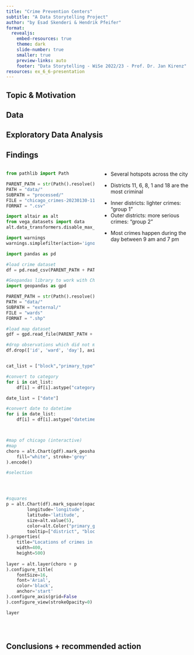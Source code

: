 ```yaml
---
title: "Crime Prevention Centers"
subtitle: "A Data Storytelling Project"
author: "by Esad Skenderi & Hendrik Pfeifer"
format:
  revealjs:
    embed-resources: true
    theme: dark
    slide-number: true
    smaller: true
    preview-links: auto
    footer: "Data Storytelling - WiSe 2022/23 - Prof. Dr. Jan Kirenz"
resources: ex_6_6-presentation
---
```


## Topic & Motivation {.smaller}


## Data{.smaller}


## Exploratory Data Analysis{ .smaller}


## Findings {.smaller}

:::: {.columns} 

::: {.column width="50%"}



```python
from pathlib import Path

PARENT_PATH = str(Path().resolve().parent) + "/"
PATH = "data/"
SUBPATH = "processed/"
FILE = "chicago_crimes-20230130-1108"
FORMAT = ".csv"

import altair as alt
from vega_datasets import data
alt.data_transformers.disable_max_rows()

import warnings
warnings.simplefilter(action='ignore', category=FutureWarning)

import pandas as pd

#load crime dataset
df = pd.read_csv(PARENT_PATH + PATH + SUBPATH + FILE + FORMAT)

#Geopandas library to work with Chicago map
import geopandas as gpd

PARENT_PATH = str(Path().resolve().parent) + "/"
PATH = "data/"
SUBPATH = "external/"
FILE = "wards"
FORMAT = ".shp"

#load map dataset
gdf = gpd.read_file(PARENT_PATH + PATH + SUBPATH + FILE + FORMAT)

#drop observations which did not made it into our report
df.drop(['id', 'ward', 'day'], axis=1, inplace=True)


cat_list = ["block","primary_type", "primary_group", "district", "year", "month", "hour"]

#convert to category
for i in cat_list:
    df[i] = df[i].astype("category")

date_list = ["date"]

#convert date to datetime
for i in date_list:
    df[i] = df[i].astype("datetime64")



#map of chicago (interactive)
#map
choro = alt.Chart(gdf).mark_geoshape(
    fill="white", stroke='grey'
).encode()

#selection




#squares
p = alt.Chart(df).mark_square(opacity=0.3).encode(
        longitude='longitude', 
        latitude='latitude', 
        size=alt.value(5),
        color=alt.Color("primary_group:N", legend=alt.Legend(title="GROUP", orient='none', legendX=340, legendY=10)),
        tooltip=["district", "block", "primary_type"]
).properties(
    title="Locations of crimes in Chicago City",
    width=400,
    height=500)
    
layer = alt.layer(choro + p
).configure_title(
    fontSize=16,
    font='Arial',
    color='black',
    anchor='start'
).configure_axis(grid=False
).configure_view(strokeOpacity=0)

layer




```


:::

::: {.column width="50%"}

::: {.fragment .fade-in-then-semi-out}
- Several hotspots across the city
:::

::: {.fragment .fade-in-then-semi-out}
- Districts 11, 6, 8, 1 and 18 are the most criminal
:::

::: {.fragment .fade-in-then-semi-out}
- Inner districts: lighter crimes: "group 1"
- Outer districts: more serious crimes: "group 2"
:::

::: {.fragment .fade-in-then-semi-out}
- Most crimes happen during the day between 9 am and 7 pm 

:::

:::

::::


## Conclusions + recommended action {.smaller}
